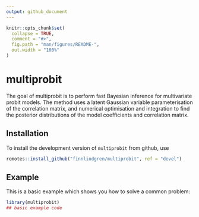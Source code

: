```yaml
---
output: github_document
---
```


<!-- README.md is generated from README.Rmd. Please edit that file -->

```r
knitr::opts_chunk$set(
  collapse = TRUE,
  comment = "#>",
  fig.path = "man/figures/README-",
  out.width = "100%"
)
```

# multiprobit

<!-- badges: start -->
<!-- badges: end -->

The goal of multiprobit is to perform fast Bayesian inference for multivariate probit models. The method uses a latent Gaussian variable parameterisation of the correlation matrix, and numerical optimisation and integration to find the posterior distributions of the model coefficients and correlation matrix.

## Installation

<!--
You can install the released version of `multiprobit` from [CRAN](https://CRAN.R-project.org) with:

```r
install.packages("multiprobit")
```
-->

To install the development version of `multiprobit` from github, use
```r
remotes::install_github("finnlindgren/multiprobit", ref = "devel")
```

## Example

This is a basic example which shows you how to solve a common problem:

```r
library(multiprobit)
## basic example code
```

